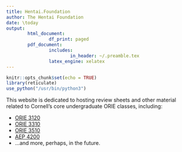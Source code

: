 ```yaml
---
title: Hentai.Foundation
author: The Hentai Foundation
date: \today
output:
        html_document:
                df_print: paged
        pdf_document:
                includes:
                        in_header: ~/.preamble.tex
                latex_engine: xelatex
---
```



```r
knitr::opts_chunk$set(echo = TRUE)
library(reticulate)
use_python("/usr/bin/python3")
```

This website is dedicated to hosting review sheets and other material related to Cornell's core undergraduate ORIE classes, including:

 - [ORIE 3120](https://hentai.foundation/ORIE3120)
 - [ORIE 3310](https://hentai.foundation/ORIE3310)
 - [ORIE 3510](https://hentai.foundation/ORIE3510)
 - [AEP 4200](https://nhentai.net/search/?q=yaoi)
 - ...and more, perhaps, in the future.






